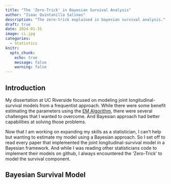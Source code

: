 ```yaml
---
title: "The 'Zero-Trick' in Bayesian Survival Analysis"
author: "Isaac Quintanilla Salinas"
description: "The zero-trick explained in bayesian survival analysis."
draft: true
date: 2024-01-31
image: ci.jpg
categories: 
  - Statistics
knitr:
  opts_chunk: 
    echo: true
    message: false
    warning: false
---
```


## Introduction

My dissertation at UC Riverside focused on modeling joint longitudinal-survival models from a frequentist approach. While there were some benefit estimating the parameters using the [EM Algorithm](https://en.wikipedia.org/wiki/Expectation%E2%80%93maximization_algorithm), there were several challenges that I wanted to overcome. And Bayesian approach had better capabilities at solving those problems.

Now that I am working on expanding my skills as a statistician, I can't help but wanting to estimate my model using a Bayesian approach. So I set off to read every paper that implemented the joint longitudinal-survival model in a Bayesian framework. And while I was reading other statisticians code to implement their models on github, I always encountered the 'Zero-Trick' to model the survival component.

## Bayesian Survival Model